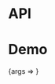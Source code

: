 
<Meta title="Packages/Loaders/Spinner" component={Spinner} />

# API

<ArgsTable />

# Demo

<Canvas>
  <Story
    name="Spinner"
    argTypes={{ color: { control: 'color' }, size: { control: 'number' } }}
    parameters={{
      design: {
        allowFullscreen: true,
        type: 'figma',
        url: 'https://www.figma.com/file/6g87L4FdKZTA3knt3Rsfdx/Garden?node-id=175%3A188'
      }
    }}
  >
    {args => <Spinner {...args} />}
  </Story>
</Canvas>
